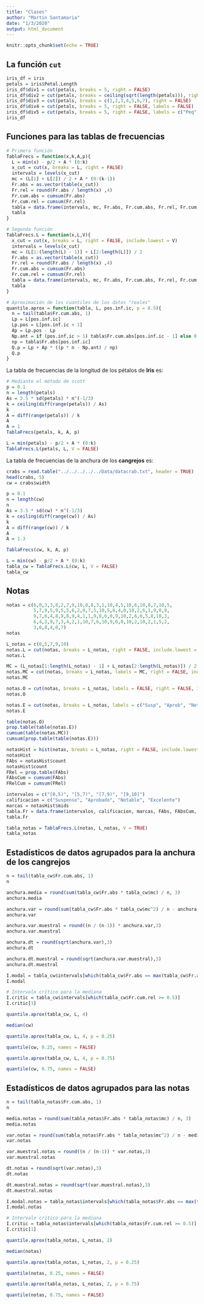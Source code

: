 ```yaml
---
title: "Clases"
author: "Martin Santamaria"
date: "1/3/2020"
output: html_document
---
```


```r
knitr::opts_chunk$set(echo = TRUE)
```

## La función `cut`

```r
iris_df = iris
petals = iris$Petal.Length
iris_df$div1 = cut(petals, breaks = 5, right = FALSE)
iris_df$div2 = cut(petals, breaks = ceiling(sqrt(length(petals))), right = FALSE)
iris_df$div3 = cut(petals, breaks = c(1,2,3,4,5,6,7), right = FALSE)
iris_df$div4 = cut(petals, breaks = 5, right = FALSE, labels = FALSE)
iris_df$div5 = cut(petals, breaks = 5, right = FALSE, labels = c("Peq", "Norm", "Gran", "XGran", "Gigan"))
iris_df
```

## Funciones para las tablas de frecuencias

```r
# Primera función
TablaFrecs = function(x,k,A,p){
  L = min(x) - p/2 + A * (0:k)
  x_cut = cut(x, breaks = L, right = FALSE)
  intervals = levels(x_cut)
  mc = (L[1] + L[2]) / 2 + A * (0:(k-1))
  Fr.abs = as.vector(table(x_cut))
  Fr.rel = round(Fr.abs / length(x) ,4)
  Fr.cum.abs = cumsum(Fr.abs)
  Fr.cum.rel = cumsum(Fr.rel)
  tabla = data.frame(intervals, mc, Fr.abs, Fr.cum.abs, Fr.rel, Fr.cum.rel) 
  tabla
}
```

```r
# Segunda función
TablaFrecs.L = function(x,L,V){
  x_cut = cut(x, breaks = L, right = FALSE, include.lowest = V)
  intervals = levels(x_cut)
  mc = (L[1:(length(L) - 1)] + L[2:length(L)]) / 2
  Fr.abs = as.vector(table(x_cut))
  Fr.rel = round(Fr.abs / length(x) ,4)
  Fr.cum.abs = cumsum(Fr.abs)
  Fr.cum.rel = cumsum(Fr.rel)
  tabla = data.frame(intervals, mc, Fr.abs, Fr.cum.abs, Fr.rel, Fr.cum.rel) 
  tabla
}
```

```r
# Aproximación de los cuantiles de los datos "reales"
quantile.aprox = function(tabla, L, pos.inf.ic, p = 0.5){
  n = tail(tabla$Fr.cum.abs, 1)
  Lp = L[pos.inf.ic]
  Lp.pos = L[pos.inf.ic + 1]
  Ap = Lp.pos - Lp
  Np.ant = if (pos.inf.ic > 1) tabla$Fr.cum.abs[pos.inf.ic - 1] else 0
  np = tabla$Fr.abs[pos.inf.ic]
  Q.p = Lp + Ap * ((p * n - Np.ant) / np)
  Q.p
}
```

La tabla de frecuencias de la longitud de los pétalos de **Iris** es:

```r
# Mediante el método de scott
p = 0.1
n = length(petals)
As = 3.5 * sd(petals) * n^(-1/3)
k = ceiling(diff(range(petals)) / As)
k
A = diff(range(petals)) / k
A
A = 1
TablaFrecs(petals, k, A, p)
```

```r
L = min(petals) - p/2 + A * (0:k)
TablaFrecs.L(petals, L, V = FALSE)
```

La tabla de frecuencias de la anchura de los **cangrejos** es:

```r
crabs = read.table("../../../../../Data/datacrab.txt", header = TRUE)
head(crabs, 5)
cw = crabs$width
```

```r
p = 0.1
n = length(cw)
n
As = 3.5 * sd(cw) * n^(-1/3)
k = ceiling(diff(range(cw)) / As)
k
A = diff(range(cw)) / k
A
A = 1.3
```

```r
TablaFrecs(cw, k, A, p)
```

```r
L = min(cw) - p/2 + A * (0:k)
tabla_cw = TablaFrecs.L(cw, L, V = FALSE)
tabla_cw
```

## Notas

```r
notas = c(6,0,3,3,8,2,7,9,10,0,8,3,1,10,4,5,10,6,10,8,7,10,5,
          5,7,9,5,9,5,5,6,2,9,7,5,10,5,6,4,0,10,2,6,1,9,0,9,  
          9,7,6,4,8,9,8,9,4,1,1,9,8,6,0,9,10,2,6,0,5,8,10,3,
          6,4,3,9,7,3,4,2,1,10,7,6,10,9,0,0,10,2,10,2,1,5,2,
          3,0,8,4,0,7)
notas
```

```r
L_notas = c(0,5,7,9,10)
notas.L = cut(notas, breaks = L_notas, right = FALSE, include.lowest = TRUE)
notas.L
```

```r
MC = (L_notas[1:length(L_notas) - 1] + L_notas[2:length(L_notas)]) / 2
notas.MC = cut(notas, breaks = L_notas, labels = MC, right = FALSE, include.lowest = TRUE)
notas.MC
```

```r
notas.O = cut(notas, breaks = L_notas, labels = FALSE, right = FALSE, include.lowest = TRUE)
notas.O
```

```r
notas.E = cut(notas, breaks = L_notas, labels = c("Susp", "Aprob", "Not", "Exc"), right = FALSE, include.lowest = TRUE)
notas.E
```

```r
table(notas.O)
prop.table(table(notas.E))
cumsum(table(notas.MC))
cumsum(prop.table(table(notas.E)))
```

```r
notasHist = hist(notas, breaks = L_notas, right = FALSE, include.lowest = TRUE, plot = FALSE)
notasHist
FAbs = notasHist$count
notasHist$count
FRel = prop.table(FAbs)
FAbsCum = cumsum(FAbs)
FRelCum = cumsum(FRel)
```

```r
intervalos = c("[0,5)", "[5,7)", "[7,9)", "[9,10]")
calificacion = c("Suspenso", "Aprobado", "Notable", "Excelente")
marcas = notasHist$mids
tabla.Fr = data.frame(intervalos, calificacion, marcas, FAbs, FAbsCum, FRel, FRelCum)
tabla.Fr
```

```r
tabla_notas = TablaFrecs.L(notas, L_notas, V = TRUE)
tabla_notas
```

## Estadísticos de datos agrupados para la anchura de los cangrejos

```r
n = tail(tabla_cw$Fr.cum.abs, 1)
n
```

```r
anchura.media = round(sum(tabla_cw$Fr.abs * tabla_cw$mc) / n, 3)
anchura.media
```

```r
anchura.var = round(sum(tabla_cw$Fr.abs * tabla_cw$mc^2) / n - anchura.media^2,3)
anchura.var
```

```r
anchura.var.muestral = round((n / (n-1)) * anchura.var,3)
anchura.var.muestral
```

```r
anchura.dt = round(sqrt(anchura.var),3)
anchura.dt
```

```r
anchura.dt.muestral = round(sqrt(anchura.var.muestral),3)
anchura.dt.muestral
```

```r
I.modal = tabla_cw$intervals[which(tabla_cw$Fr.abs == max(tabla_cw$Fr.abs))]
I.modal
```

```r
# Intervalo crítico para la mediana
I.critic = tabla_cw$intervals[which(tabla_cw$Fr.cum.rel >= 0.5)]
I.critic[1]
```

```r
quantile.aprox(tabla_cw, L, 4)
```

```r
median(cw)
```

```r
quantile.aprox(tabla_cw, L, 4, p = 0.25)
```

```r
quantile(cw, 0.25, names = FALSE)
```

```r
quantile.aprox(tabla_cw, L, 4, p = 0.75)
```

```r
quantile(cw, 0.75, names = FALSE)
```

## Estadísticos de datos agrupados para las notas

```r
n = tail(tabla_notas$Fr.cum.abs, 1)
n
```

```r
media.notas = round(sum(tabla_notas$Fr.abs * tabla_notas$mc) / n, 3)
media.notas
```

```r
var.notas = round(sum(tabla_notas$Fr.abs * tabla_notas$mc^2) / n - media.notas^2,3)
var.notas
```

```r
var.muestral.notas = round((n / (n-1)) * var.notas,3)
var.muestral.notas
```

```r
dt.notas = round(sqrt(var.notas),3)
dt.notas
```

```r
dt.muestral.notas = round(sqrt(var.muestral.notas),3)
dt.muestral.notas
```

```r
I.modal.notas = tabla_notas$intervals[which(tabla_notas$Fr.abs == max(tabla_notas$Fr.abs))]
I.modal.notas
```

```r
# Intervalo crítico para la mediana
I.critic = tabla_notas$intervals[which(tabla_notas$Fr.cum.rel >= 0.5)]
I.critic[1]
```

```r
quantile.aprox(tabla_notas, L_notas, 2)
```

```r
median(notas)
```

```r
quantile.aprox(tabla_notas, L_notas, 2, p = 0.25)
```

```r
quantile(notas, 0.25, names = FALSE)
```

```r
quantile.aprox(tabla_notas, L_notas, 2, p = 0.75)
```

```r
quantile(notas, 0.75, names = FALSE)
```
